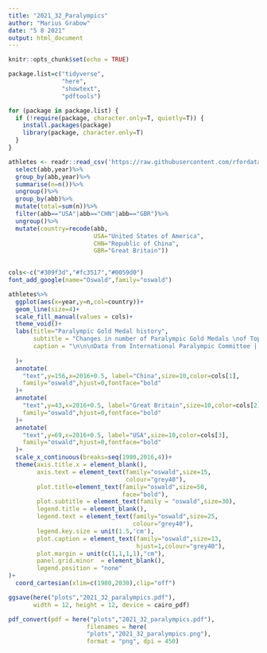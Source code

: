 ```yaml
---
title: "2021_32_Paralympics"
author: "Marius Grabow"
date: "5 8 2021"
output: html_document
---
```


```r
knitr::opts_chunk$set(echo = TRUE)

package.list=c("tidyverse",
               "here",
               "showtext",
               "pdftools")

for (package in package.list) {
  if (!require(package, character.only=T, quietly=T)) {
    install.packages(package)
    library(package, character.only=T)
  }
}
```

```r
athletes <- readr::read_csv('https://raw.githubusercontent.com/rfordatascience/tidytuesday/master/data/2021/2021-08-03/athletes.csv')%>%filter(medal=="Gold")%>%
  select(abb,year)%>%
  group_by(abb,year)%>%
  summarise(n=n())%>%
  ungroup()%>%
  group_by(abb)%>%
  mutate(total=sum(n))%>%
  filter(abb=="USA"|abb=="CHN"|abb=="GBR")%>%
  ungroup()%>%
  mutate(country=recode(abb,
                        USA="United States of America",
                        CHN="Republic of China",
                        GBR="Great Britain"))
  

cols<-c("#309f3d","#fc3517","#0059d0")
font_add_google(name="Oswald",family="oswald")

athletes%>%
  ggplot(aes(x=year,y=n,col=country))+
  geom_line(size=4)+
  scale_fill_manual(values = cols)+
  theme_void()+
  labs(title="Paralympic Gold Medal history",
       subtitle = "Changes in number of Paralympic Gold Medals \nof Top 3 countries of All Time in Paralympic Games\n",
       caption = "\n\n\nData from International Paralympic Committee | Visualisation by Marius Grabow"
    
  )+
  annotate(
    "text",y=156,x=2016+0.5, label="China",size=10,color=cols[1],
    family="oswald",hjust=0,fontface="bold"
  )+
  annotate(
    "text",y=43,x=2016+0.5, label="Great Britain",size=10,color=cols[2],
    family="oswald",hjust=0,fontface="bold"
  )+
  annotate(
    "text",y=69,x=2016+0.5, label="USA",size=10,color=cols[3],
    family="oswald",hjust=0,fontface="bold"
  )+
  scale_x_continuous(breaks=seq(1980,2016,4))+
  theme(axis.title.x = element_blank(),
        axis.text = element_text(family="oswald",size=15,
                                 colour="grey40"),
        plot.title=element_text(family="oswald",size=50,
                                face="bold"),
        plot.subtitle = element_text(family = "oswald",size=30),
        legend.title = element_blank(),
        legend.text = element_text(family="oswald",size=25,
                                   colour="grey40"),
        legend.key.size = unit(1.5,'cm'),
        plot.caption = element_text(family="oswald",size=13,
                                    hjust=1,colour="grey40"),
        plot.margin = unit(c(1,1,1,1),"cm"),
        panel.grid.minor  = element_blank(),
        legend.position = "none"
)+
  coord_cartesian(xlim=c(1980,2030),clip="off")

ggsave(here("plots","2021_32_paralympics.pdf"),
       width = 12, height = 12, device = cairo_pdf)

pdf_convert(pdf = here("plots","2021_32_paralympics.pdf"),
                      filenames = here(
                      "plots","2021_32_paralympics.png"),
                      format = "png", dpi = 450)
```

